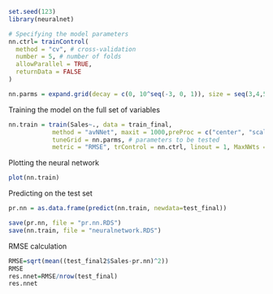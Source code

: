 ```r
set.seed(123)
library(neuralnet)
```

```r
# Specifying the model parameters
nn.ctrl= trainControl(
  method = "cv", # cross-validation
  number = 5, # number of folds 
  allowParallel = TRUE, 
  returnData = FALSE 
)
```

```r
nn.parms = expand.grid(decay = c(0, 10^seq(-3, 0, 1)), size = seq(3,4,5), bag=FALSE)
```
Training the model on the full set of variables
```r
nn.train = train(Sales~., data = train_final,  
            method = "avNNet", maxit = 1000,preProc = c("center", "scale"), trace = FALSE,
            tuneGrid = nn.parms, # parameters to be tested
            metric = "RMSE", trControl = nn.ctrl, linout = 1, MaxNWts = 5000)
```
Plotting the neural network
```r
plot(nn.train)
```
Predicting on the test set
```r
pr.nn = as.data.frame(predict(nn.train, newdata=test_final))
```

```r
save(pr.nn, file = "pr.nn.RDS")
save(nn.train, file = "neuralnetwork.RDS")
```

RMSE calculation
```r
RMSE=sqrt(mean((test_final2$Sales-pr.nn)^2))
RMSE
res.nnet=RMSE/nrow(test_final)
res.nnet
```
